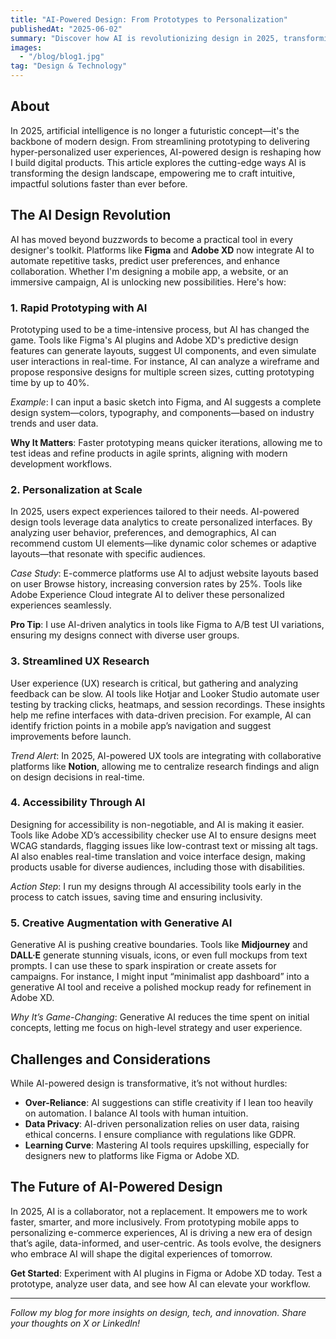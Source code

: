 ```yaml
---
title: "AI-Powered Design: From Prototypes to Personalization"
publishedAt: "2025-06-02"
summary: "Discover how AI is revolutionizing design in 2025, transforming prototyping, user experience, and personalization with tools like Figma, Adobe XD, and generative AI."
images:
  - "/blog/blog1.jpg"
tag: "Design & Technology"
---
```


## About

In 2025, artificial intelligence is no longer a futuristic concept—it's the backbone of modern design. From streamlining prototyping to delivering hyper-personalized user experiences, AI-powered design is reshaping how I build digital products. This article explores the cutting-edge ways AI is transforming the design landscape, empowering me to craft intuitive, impactful solutions faster than ever before.

## The AI Design Revolution

AI has moved beyond buzzwords to become a practical tool in every designer's toolkit. Platforms like **Figma** and **Adobe XD** now integrate AI to automate repetitive tasks, predict user preferences, and enhance collaboration. Whether I'm designing a mobile app, a website, or an immersive campaign, AI is unlocking new possibilities. Here's how:

### 1. Rapid Prototyping with AI
Prototyping used to be a time-intensive process, but AI has changed the game. Tools like Figma's AI plugins and Adobe XD's predictive design features can generate layouts, suggest UI components, and even simulate user interactions in real-time. For instance, AI can analyze a wireframe and propose responsive designs for multiple screen sizes, cutting prototyping time by up to 40%.

*Example*: I can input a basic sketch into Figma, and AI suggests a complete design system—colors, typography, and components—based on industry trends and user data.

**Why It Matters**: Faster prototyping means quicker iterations, allowing me to test ideas and refine products in agile sprints, aligning with modern development workflows.

### 2. Personalization at Scale
In 2025, users expect experiences tailored to their needs. AI-powered design tools leverage data analytics to create personalized interfaces. By analyzing user behavior, preferences, and demographics, AI can recommend custom UI elements—like dynamic color schemes or adaptive layouts—that resonate with specific audiences.

*Case Study*: E-commerce platforms use AI to adjust website layouts based on user Browse history, increasing conversion rates by 25%. Tools like Adobe Experience Cloud integrate AI to deliver these personalized experiences seamlessly.

**Pro Tip**: I use AI-driven analytics in tools like Figma to A/B test UI variations, ensuring my designs connect with diverse user groups.

### 3. Streamlined UX Research
User experience (UX) research is critical, but gathering and analyzing feedback can be slow. AI tools like Hotjar and Looker Studio automate user testing by tracking clicks, heatmaps, and session recordings. These insights help me refine interfaces with data-driven precision. For example, AI can identify friction points in a mobile app’s navigation and suggest improvements before launch.

*Trend Alert*: In 2025, AI-powered UX tools are integrating with collaborative platforms like **Notion**, allowing me to centralize research findings and align on design decisions in real-time.

### 4. Accessibility Through AI
Designing for accessibility is non-negotiable, and AI is making it easier. Tools like Adobe XD’s accessibility checker use AI to ensure designs meet WCAG standards, flagging issues like low-contrast text or missing alt tags. AI also enables real-time translation and voice interface design, making products usable for diverse audiences, including those with disabilities.

*Action Step*: I run my designs through AI accessibility tools early in the process to catch issues, saving time and ensuring inclusivity.

### 5. Creative Augmentation with Generative AI
Generative AI is pushing creative boundaries. Tools like **Midjourney** and **DALL·E** generate stunning visuals, icons, or even full mockups from text prompts. I can use these to spark inspiration or create assets for campaigns. For instance, I might input “minimalist app dashboard” into a generative AI tool and receive a polished mockup ready for refinement in Adobe XD.

*Why It’s Game-Changing*: Generative AI reduces the time spent on initial concepts, letting me focus on high-level strategy and user experience.

## Challenges and Considerations

While AI-powered design is transformative, it’s not without hurdles:
- **Over-Reliance**: AI suggestions can stifle creativity if I lean too heavily on automation. I balance AI tools with human intuition.
- **Data Privacy**: AI-driven personalization relies on user data, raising ethical concerns. I ensure compliance with regulations like GDPR.
- **Learning Curve**: Mastering AI tools requires upskilling, especially for designers new to platforms like Figma or Adobe XD.

## The Future of AI-Powered Design

In 2025, AI is a collaborator, not a replacement. It empowers me to work faster, smarter, and more inclusively. From prototyping mobile apps to personalizing e-commerce experiences, AI is driving a new era of design that’s agile, data-informed, and user-centric. As tools evolve, the designers who embrace AI will shape the digital experiences of tomorrow.

**Get Started**: Experiment with AI plugins in Figma or Adobe XD today. Test a prototype, analyze user data, and see how AI can elevate your workflow.

---
*Follow my blog for more insights on design, tech, and innovation. Share your thoughts on X or LinkedIn!*
